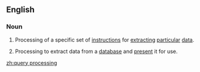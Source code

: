 ==English==

===Noun===
{{en-noun|sg=[[query]] [[processing]]|-}}

# {{computers}} Processing of a specific set of [[instructions]] for [[extract]]ing [[particular]] [[data]].
# {{computers}} Processing to extract data from a [[database]] and [[present]] it for use.

[[zh:query processing]]
